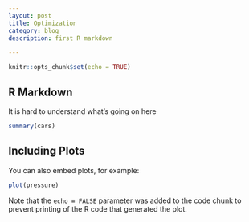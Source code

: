 ```yaml
---
layout: post
title: Optimization
category: blog
description: first R markdown

---
```


```r
knitr::opts_chunk$set(echo = TRUE)
```

## R Markdown
It is hard to understand what's going on here



```r
summary(cars)
```

## Including Plots

You can also embed plots, for example:

```r
plot(pressure)
```

Note that the `echo = FALSE` parameter was added to the code chunk to prevent printing of the R code that generated the plot.
